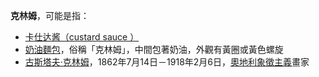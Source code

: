 '''克林姆'''，可能是指：

*[[卡仕达酱（custard_sauce_）|卡仕达酱（custard sauce ）]]
*[[奶油麵包|奶油麵包]]，俗稱「克林姆」，中間包著奶油，外觀有黃圈或黃色螺旋
*[[古斯塔夫·克林姆|古斯塔夫·克林姆]]，1862年7月14日－1918年2月6日，[[奧地利|奧地利]][[象徵主義|象徵主義]]畫家
{{disambig|cat=三字消歧義}}